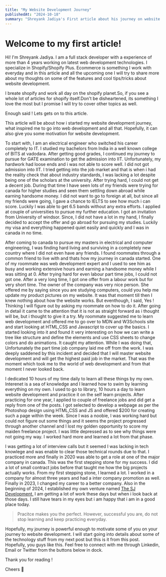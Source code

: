 ```yaml
---
title: "My Website Development Journey"
publishedAt: "2024-10-18"
summary: "Shreyank Jadiya's First article about his journey on website development."
---
```


# Welcome to my first article!

Hi! I'm Shreyank Jadiya. I am a full stack developer with a experience of more than 4 years working on latest web development technologies. I specialize in Shopify/Shopify Plus. Ecommerce is something I work with everyday and in this article and all the upcoming one I will try to share more about my thoughts on some of the features and cool tips/tricks about website development. 

I breate shopify and work all day on the shopify planet.So, if you see a whole lot of articles for shopify itself.Don't be disheartened, its something I love the most but I promise I will try to cover other topics as well.

Enough said ! Lets gets on to this article.

This article will be about how i started my website development journey, what inspired me to go into web development and all that. Hopefully, it can also give you some motivation for website development.


To start with, I am an electrical engineer who switched his career completely to IT. I studied my bachelors from India in a well known college of BITS at vadodara. After getting good grades, I continued my journey to pursue for GATE examination to get the admission into IIT. Unfortunately, my hardwork had loose ends and i was not able to score well. I did not got admission into IIT. I tried getting into the job market and that is when i had the reality check that about industry standards, I was lacking a lot despite being one of the scholars at the university. After trying hard, I could not get a decent job. During that time I have seen lots of my friends were trying for canada for higher studies and seen them settling down abroad while earning handsome money. I did not want to go to foreign at all, but since all my friends were going, I gave a chance to IELTS to see how much i can score. Luckily I was able to get 6.5 bands without any extra efforts. I applied at couple of universities to pursue my further education. I got an invitation from University of windsor. Since, I did not have a lot in my hand, I finally decided to accept the offer and go abroad for pursuing my studies. Luckily my visa and everything happened quiet easily and quickly and I was in canada in no time.

After coming to canada to pursue my masters in electrical and computer engineering, I was finding hard living and surviving in a completely new country where I did not even have any friends. I found roommates through a common friend to live with and thats how my journey in canada started. One of my roommate was web development expert and I used to see him as busy and working extensive hours and earning a handsome money while I was sitting at 0. After trying hard for even labour part time jobs, I could not got one. After a very long time, I got one offer from a labour work but for very short time. The owner of the company was very nice person. She offered me by saying since you are studying computers, could you help me update my product pictures on my website. It was that moment till then I knew nothing about how the website works. But eventhough, I said, Yes ! Thinking I will figure out by asking my roommate on how to do it. After going in detail it came to the attention that it is not as straight forward as i thought will be, but i thought to give it a try. My roommate suggested me to learn web development and offered me to go over to MDN and W3Schools site and start looking at HTML,CSS  and Javascript to cover up the basics. I started looking into it and found it very interesting on how we can write a tree like structure and define the elements and use CSS sheets to change colors and do animations. It caught my attention. While I was doing that, Unfortunately the part time job company laid me off from the work. I was deeply saddened by this incident and decided that I will master website development and will get the highest paid job in the market.  That was the moment which took me to the world of web development and from that moment I never looked back.

I dedicated 10 hours of my time daily to learn all these things by my own. Interenet is a sea of knowledge and I learned how to swim by learning everything on my own. I used to go to library, 10 hours a day to learn website development and practice it on the self learn projects. After practicing for one year, I applied to couple of freelance jobs and did get a reply from one of the posts. I got selected to develop a webpage as per the Photoshop design using HTML,CSS and JS and offered $200 for creating such a page within the week. Since I was a noobie, I was working hard but could not figure out some things and it seems the project progressed through another channel and I lost my golden opportunity to score my maiden freelance project. I was little depressed as to see why things were not going my way. I worked hard more and learned a lot from that phase.

I was getting a lot of interview calls but it seemed I was lacking in tech knowlege and was enable to clear those technical rounds due to that. I practiced more and finally in 2020 was able to get a role at one of the major company in canada. This was the first stepping stone for my success. I did a lot of small contract jobs before that taught me how the big projects actually works. From my first stepping stone, I learned a lot. I worked in a company for almost three years and had a inter company promotion as well. Finally in 2023, I changed my career to a better company. Also in the beginning of 2024, I established my own venture named [The SJ Development.](https://www.thesjdevelopment.com/)	I am getting a lot of work these days but when i look back at those days. I still have tears in my eyes but i am happy that i am in a good place today.

> Pracitce makes you the perfect. However, successful you are, do not stop learning and keep practicing everyday.

Hopefully, my journey is powerful enough to motivate some of you on your journey to website development. I will start going into details about some of the technology stuff from my next post but this is it from this post. Hopefully, you guys like this. Feel free to connect with me through Linkedin, Email or Twitter from the buttons below in dock.

Thank you for reading !

Cheers 🎉


